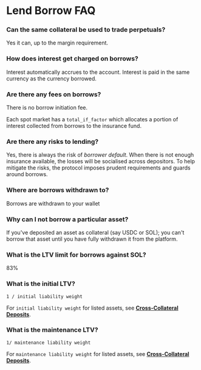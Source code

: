 # Lend Borrow FAQ

### Can the same collateral be used to trade perpetuals?

Yes it can, up to the margin requirement.

### How does interest get charged on borrows?

Interest automatically accrues to the account. Interest is paid in the same currency as the currency borrowed.

### Are there any fees on borrows?

There is no borrow initiation fee.

Each spot market has a `total_if_factor` which allocates a portion of interest collected from borrows to the insurance fund.

### Are there any risks to lending?

Yes, there is always the risk of *borrower default*. When there is not enough insurance available, the losses will be socialised across depositors. To help mitigate the risks, the protocol imposes prudent requirements and guards around borrows.

### Where are borrows withdrawn to?

Borrows are withdrawn to your wallet

### Why can I not borrow a particular asset?

If you've deposited an asset as collateral (say USDC or SOL); you can't borrow that asset until you have fully withdrawn it from the platform.  

### What is the LTV limit for borrows against SOL?

83%  

### What is the initial LTV?

`1 / initial liability weight`

For `initial liability weight` for listed assets, see [**Cross-Collateral Deposits**](/getting-started/cross-collateral-deposits).

### What is the maintenance LTV?

`1/ maintenance liability weight`

For `maintenance liability weight` for listed assets, see [**Cross-Collateral Deposits**](/getting-started/cross-collateral-deposits).

